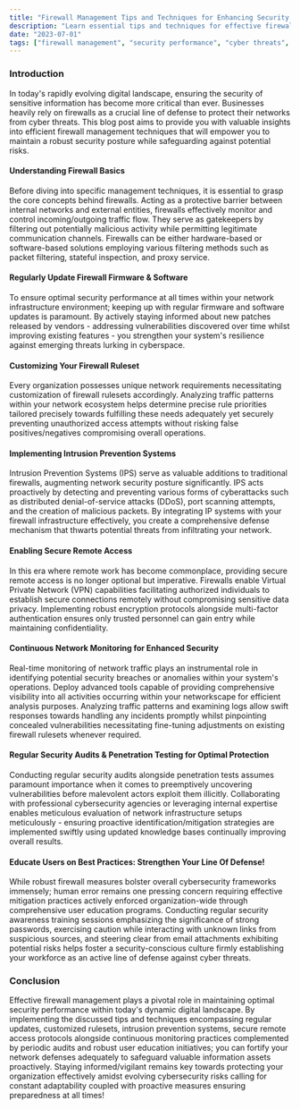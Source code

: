 ```yaml
---
title: "Firewall Management Tips and Techniques for Enhancing Security Performance"
description: "Learn essential tips and techniques for effective firewall management in this blog post. Safeguard your network against cyber threats with regular updates, customized rulesets, intrusion prevention systems, secure remote access, continuous monitoring, security audits, and user education to fortify your defenses."
date: "2023-07-01"
tags: ["firewall management", "security performance", "cyber threats", "network security", "intrusion prevention", "security audits", "user education"]
---
```


### Introduction

In today's rapidly evolving digital landscape, ensuring the security of sensitive information has become more critical than ever. Businesses heavily rely on firewalls as a crucial line of defense to protect their networks from cyber threats. This blog post aims to provide you with valuable insights into efficient firewall management techniques that will empower you to maintain a robust security posture while safeguarding against potential risks.

#### Understanding Firewall Basics

Before diving into specific management techniques, it is essential to grasp the core concepts behind firewalls. Acting as a protective barrier between internal networks and external entities, firewalls effectively monitor and control incoming/outgoing traffic flow. They serve as gatekeepers by filtering out potentially malicious activity while permitting legitimate communication channels. Firewalls can be either hardware-based or software-based solutions employing various filtering methods such as packet filtering, stateful inspection, and proxy service.

#### Regularly Update Firewall Firmware & Software

To ensure optimal security performance at all times within your network infrastructure environment; keeping up with regular firmware and software updates is paramount. By actively staying informed about new patches released by vendors - addressing vulnerabilities discovered over time whilst improving existing features - you strengthen your system's resilience against emerging threats lurking in cyberspace.

#### Customizing Your Firewall Ruleset

Every organization possesses unique network requirements necessitating customization of firewall rulesets accordingly. Analyzing traffic patterns within your network ecosystem helps determine precise rule priorities tailored precisely towards fulfilling these needs adequately yet securely preventing unauthorized access attempts without risking false positives/negatives compromising overall operations.

#### Implementing Intrusion Prevention Systems

Intrusion Prevention Systems (IPS) serve as valuable additions to traditional firewalls, augmenting network security posture significantly. IPS acts proactively by detecting and preventing various forms of cyberattacks such as distributed denial-of-service attacks (DDoS), port scanning attempts, and the creation of malicious packets. By integrating IP systems with your firewall infrastructure effectively, you create a comprehensive defense mechanism that thwarts potential threats from infiltrating your network.

#### Enabling Secure Remote Access

In this era where remote work has become commonplace, providing secure remote access is no longer optional but imperative. Firewalls enable Virtual Private Network (VPN) capabilities facilitating authorized individuals to establish secure connections remotely without compromising sensitive data privacy. Implementing robust encryption protocols alongside multi-factor authentication ensures only trusted personnel can gain entry while maintaining confidentiality.

#### Continuous Network Monitoring for Enhanced Security

Real-time monitoring of network traffic plays an instrumental role in identifying potential security breaches or anomalies within your system's operations. Deploy advanced tools capable of providing comprehensive visibility into all activities occurring within your networkscape for efficient analysis purposes. Analyzing traffic patterns and examining logs allow swift responses towards handling any incidents promptly whilst pinpointing concealed vulnerabilities necessitating fine-tuning adjustments on existing firewall rulesets whenever required.

#### Regular Security Audits & Penetration Testing for Optimal Protection

Conducting regular security audits alongside penetration tests assumes paramount importance when it comes to preemptively uncovering vulnerabilities before malevolent actors exploit them illicitly. Collaborating with professional cybersecurity agencies or leveraging internal expertise enables meticulous evaluation of network infrastructure setups meticulously - ensuring proactive identification/mitigation strategies are implemented swiftly using updated knowledge bases continually improving overall results.

#### Educate Users on Best Practices: Strengthen Your Line Of Defense!

While robust firewall measures bolster overall cybersecurity frameworks immensely; human error remains one pressing concern requiring effective mitigation practices actively enforced organization-wide through comprehensive user education programs. Conducting regular security awareness training sessions emphasizing the significance of strong passwords, exercising caution while interacting with unknown links from suspicious sources, and steering clear from email attachments exhibiting potential risks helps foster a security-conscious culture firmly establishing your workforce as an active line of defense against cyber threats.

### Conclusion

Effective firewall management plays a pivotal role in maintaining optimal security performance within today's dynamic digital landscape. By implementing the discussed tips and techniques encompassing regular updates, customized rulesets, intrusion prevention systems, secure remote access protocols alongside continuous monitoring practices complemented by periodic audits and robust user education initiatives; you can fortify your network defenses adequately to safeguard valuable information assets proactively. Staying informed/vigilant remains key towards protecting your organization effectively amidst evolving cybersecurity risks calling for constant adaptability coupled with proactive measures ensuring preparedness at all times!
